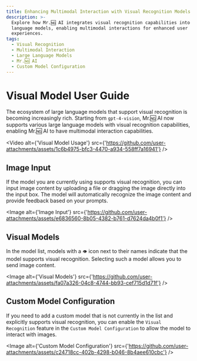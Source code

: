 ```yaml
---
title: Enhancing Multimodal Interaction with Visual Recognition Models
description: >-
  Explore how Mr.🆖 AI integrates visual recognition capabilities into large
  language models, enabling multimodal interactions for enhanced user
  experiences.
tags:
  - Visual Recognition
  - Multimodal Interaction
  - Large Language Models
  - Mr.🆖 AI
  - Custom Model Configuration
---
```


# Visual Model User Guide

The ecosystem of large language models that support visual recognition is becoming increasingly rich. Starting from `gpt-4-vision`, Mr.🆖 AI now supports various large language models with visual recognition capabilities, enabling Mr.🆖 AI to have multimodal interaction capabilities.

<Video
  alt={'Visual Model Usage'}
  src={'https://github.com/user-attachments/assets/1c6b4975-bfc3-4470-a934-558ff7a16941'}
/>

## Image Input

If the model you are currently using supports visual recognition, you can input image content by uploading a file or dragging the image directly into the input box. The model will automatically recognize the image content and provide feedback based on your prompts.

<Image
  alt={'Image Input'}
  src={'https://github.com/user-attachments/assets/e6836560-8b05-4382-b761-d7624da4b0f1'}
/>

## Visual Models

In the model list, models with a `👁️` icon next to their names indicate that the model supports visual recognition. Selecting such a model allows you to send image content.

<Image
  alt={'Visual Models'}
  src={'https://github.com/user-attachments/assets/fa07a326-04c8-4744-bb93-cef715d1d71f'}
/>

## Custom Model Configuration

If you need to add a custom model that is not currently in the list and explicitly supports visual recognition, you can enable the `Visual Recognition` feature in the `Custom Model Configuration` to allow the model to interact with images.

<Image
  alt={'Custom Model Configuration'}
  src={'https://github.com/user-attachments/assets/c24718cc-402b-4298-b046-8b4aee610cbc'}
/>
